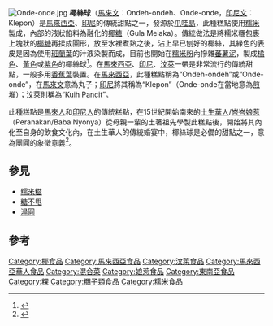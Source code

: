 {{Incomplete|time=2020-10-14}}
[[File:Onde-onde.jpg|thumb]]
'''椰絲球'''（[[馬來文|馬來文]]：Ondeh-ondeh、Onde-onde，[[印尼文|印尼文]]：Klepon）是[[馬來西亞|馬來西亞]]、[[印尼|印尼]]的傳統甜點之一，發源於[[爪哇島|爪哇島]]，此種糕點使用[[糯米|糯米]]製成，內部的液狀餡料為融化的[[椰糖|椰糖]]（Gula Melaka）。傳統做法是將糯米糰包裹上塊狀的[[椰糖|椰糖]]再揉成圓形，放至水裡煮熟之後，沾上早已刨好的椰絲，其綠色的表皮是因為使用[[七葉蘭|班蘭葉]]的汁液染製而成，目前也開始在[[糯米粉|糯米粉]]內摻雜[[蕃薯|蕃薯泥]]，製成[[橘色|橘色]]、[[黃色|黃色]]或[[紫色|紫色]]的椰絲球<ref>{{Cite web |url=http://rasamalaysia.com/onde-onde-ondeh-ondeh/ |title=Onde-onde(Ondeh-ondeh) |access-date=2014-12-21 |archive-date=2021-01-25 |archive-url=https://web.archive.org/web/20210125202508/https://rasamalaysia.com/onde-onde-ondeh-ondeh/ |dead-url=no }}</ref>。在[[馬來西亞|馬來西亞]]、[[印尼|印尼]]、[[汶萊|汶萊]]一帶是非常流行的傳統甜點，一般多用[[香蕉|香蕉葉]]裝置。在[[馬來西亞|馬來西亞]]，此種糕點稱為“Ondeh-ondeh”或“Onde-onde”，在[[馬來文|馬來文]]意為丸子；[[印尼|印尼]]將其稱為“Klepon”（Onde-onde在當地意為[[煎堆|煎堆]]）；[[汶萊|汶萊]]則稱為“Kuih Pancit”。

此種糕點是[[馬來人|馬來人]]和[[印尼人|印尼人]]的傳統糕點，在15世紀開始南來的[[土生華人|土生華人]]/[[峇峇娘惹|峇峇娘惹]]（Peranakan/Baba Nyonya）從母親一輩的土著祖先學製此糕點後，開始將其內化至自身的飲食文化內，在土生華人的傳統婚宴中，椰絲球是必備的甜點之一，意為團圓的象徵意義<ref>{{Cite web |url=http://mykampung.sinchew.com.my/node/83611?tid=38 |title=峇峇娘惹文化‧講究品質“慢慢做”‧娘惹糕精緻美味 |access-date=2014-12-21 |archive-url=https://web.archive.org/web/20141221180220/http://mykampung.sinchew.com.my/node/83611?tid=38 |archive-date=2014-12-21 |dead-url=yes }}</ref>。

==參見==
*[[糯米糍|糯米糍]]
*[[糖不甩|糖不甩]]
*[[湯圓|湯圓]]

== 參考 ==
{{reflist}}

{{馬來西亞各族料理}}

[[Category:椰食品|Category:椰食品]]
[[Category:馬來西亞食品|Category:馬來西亞食品]]
[[Category:汶萊食品|Category:汶萊食品]]
[[Category:馬來西亞華人食品|Category:馬來西亞華人食品]]
[[Category:混合菜|Category:混合菜]]
[[Category:娘惹食品|Category:娘惹食品]]
[[Category:東南亞食品|Category:東南亞食品]]
[[Category:粿|Category:粿]]
[[Category:糰子類食品|Category:糰子類食品]]
[[Category:糯米食品|Category:糯米食品]]